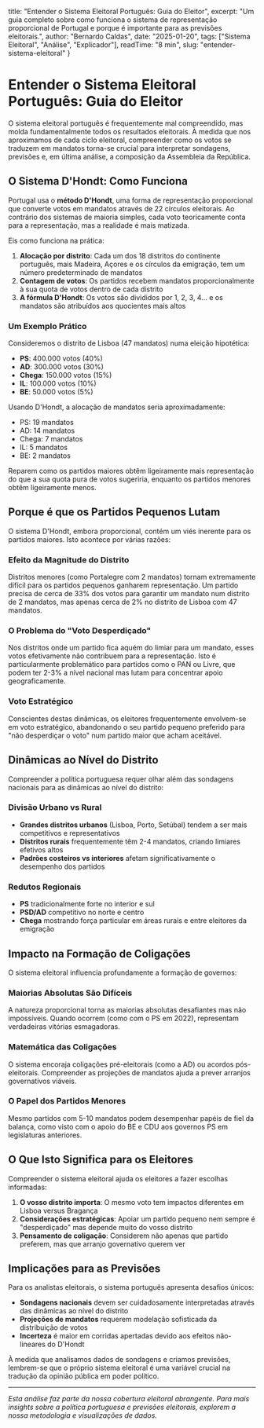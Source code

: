   title: "Entender o Sistema Eleitoral Português: Guia do Eleitor",
  excerpt: "Um guia completo sobre como funciona o sistema de representação proporcional de Portugal e porque é importante para as previsões eleitorais.",
  author: "Bernardo Caldas",
  date: "2025-01-20",
  tags: ["Sistema Eleitoral", "Análise", "Explicador"],
  readTime: "8 min",
  slug: "entender-sistema-eleitoral"
}

# Entender o Sistema Eleitoral Português: Guia do Eleitor

O sistema eleitoral português é frequentemente mal compreendido, mas molda fundamentalmente todos os resultados eleitorais. À medida que nos aproximamos de cada ciclo eleitoral, compreender como os votos se traduzem em mandatos torna-se crucial para interpretar sondagens, previsões e, em última análise, a composição da Assembleia da República.

## O Sistema D'Hondt: Como Funciona

Portugal usa o **método D'Hondt**, uma forma de representação proporcional que converte votos em mandatos através de 22 círculos eleitorais. Ao contrário dos sistemas de maioria simples, cada voto teoricamente conta para a representação, mas a realidade é mais matizada.

Eis como funciona na prática:

1. **Alocação por distrito**: Cada um dos 18 distritos do continente português, mais Madeira, Açores e os círculos da emigração, tem um número predeterminado de mandatos
2. **Contagem de votos**: Os partidos recebem mandatos proporcionalmente à sua quota de votos dentro de cada distrito
3. **A fórmula D'Hondt**: Os votos são divididos por 1, 2, 3, 4... e os mandatos são atribuídos aos quocientes mais altos

### Um Exemplo Prático

Consideremos o distrito de Lisboa (47 mandatos) numa eleição hipotética:

- **PS**: 400.000 votos (40%)
- **AD**: 300.000 votos (30%) 
- **Chega**: 150.000 votos (15%)
- **IL**: 100.000 votos (10%)
- **BE**: 50.000 votos (5%)

Usando D'Hondt, a alocação de mandatos seria aproximadamente:
- PS: 19 mandatos
- AD: 14 mandatos  
- Chega: 7 mandatos
- IL: 5 mandatos
- BE: 2 mandatos

Reparem como os partidos maiores obtêm ligeiramente mais representação do que a sua quota pura de votos sugeriria, enquanto os partidos menores obtêm ligeiramente menos.

## Porque é que os Partidos Pequenos Lutam

O sistema D'Hondt, embora proporcional, contém um viés inerente para os partidos maiores. Isto acontece por várias razões:

### Efeito da Magnitude do Distrito
Distritos menores (como Portalegre com 2 mandatos) tornam extremamente difícil para os partidos pequenos ganharem representação. Um partido precisa de cerca de 33% dos votos para garantir um mandato num distrito de 2 mandatos, mas apenas cerca de 2% no distrito de Lisboa com 47 mandatos.

### O Problema do "Voto Desperdiçado"
Nos distritos onde um partido fica aquém do limiar para um mandato, esses votos efetivamente não contribuem para a representação. Isto é particularmente problemático para partidos como o PAN ou Livre, que podem ter 2-3% a nível nacional mas lutam para concentrar apoio geograficamente.

### Voto Estratégico
Conscientes destas dinâmicas, os eleitores frequentemente envolvem-se em voto estratégico, abandonando o seu partido pequeno preferido para "não desperdiçar o voto" num partido maior que acham aceitável.

## Dinâmicas ao Nível do Distrito

Compreender a política portuguesa requer olhar além das sondagens nacionais para as dinâmicas ao nível do distrito:

### Divisão Urbano vs Rural
- **Grandes distritos urbanos** (Lisboa, Porto, Setúbal) tendem a ser mais competitivos e representativos
- **Distritos rurais** frequentemente têm 2-4 mandatos, criando limiares efetivos altos
- **Padrões costeiros vs interiores** afetam significativamente o desempenho dos partidos

### Redutos Regionais
- **PS** tradicionalmente forte no interior e sul
- **PSD/AD** competitivo no norte e centro
- **Chega** mostrando força particular em áreas rurais e entre eleitores da emigração

## Impacto na Formação de Coligações

O sistema eleitoral influencia profundamente a formação de governos:

### Maiorias Absolutas São Difíceis
A natureza proporcional torna as maiorias absolutas desafiantes mas não impossíveis. Quando ocorrem (como com o PS em 2022), representam verdadeiras vitórias esmagadoras.

### Matemática das Coligações
O sistema encoraja coligações pré-eleitorais (como a AD) ou acordos pós-eleitorais. Compreender as projeções de mandatos ajuda a prever arranjos governativos viáveis.

### O Papel dos Partidos Menores
Mesmo partidos com 5-10 mandatos podem desempenhar papéis de fiel da balança, como visto com o apoio do BE e CDU aos governos PS em legislaturas anteriores.

<CoalitionDotPlot 
  data={[]}
  leftCoalitionLabel="Coligação de esquerda"
  rightCoalitionLabel="Coligação de direita"
  projectedSeatsLabel="Mandatos projetados"
  majorityLabel="Maioria"
  showingOutcomesLabel="Com base em {count} simulações"
/>

## O Que Isto Significa para os Eleitores

Compreender o sistema eleitoral ajuda os eleitores a fazer escolhas informadas:

1. **O vosso distrito importa**: O mesmo voto tem impactos diferentes em Lisboa versus Bragança
2. **Considerações estratégicas**: Apoiar um partido pequeno nem sempre é "desperdiçado" mas depende muito do vosso distrito
3. **Pensamento de coligação**: Considerem não apenas que partido preferem, mas que arranjo governativo querem ver

## Implicações para as Previsões

Para os analistas eleitorais, o sistema português apresenta desafios únicos:

- **Sondagens nacionais** devem ser cuidadosamente interpretadas através das dinâmicas ao nível do distrito
- **Projeções de mandatos** requerem modelação sofisticada da distribuição de votos
- **Incerteza** é maior em corridas apertadas devido aos efeitos não-lineares do D'Hondt

À medida que analisamos dados de sondagens e criamos previsões, lembrem-se que o próprio sistema eleitoral é uma variável crucial na tradução da opinião pública em poder político.

---

*Esta análise faz parte da nossa cobertura eleitoral abrangente. Para mais insights sobre a política portuguesa e previsões eleitorais, explorem a nossa metodologia e visualizações de dados.*